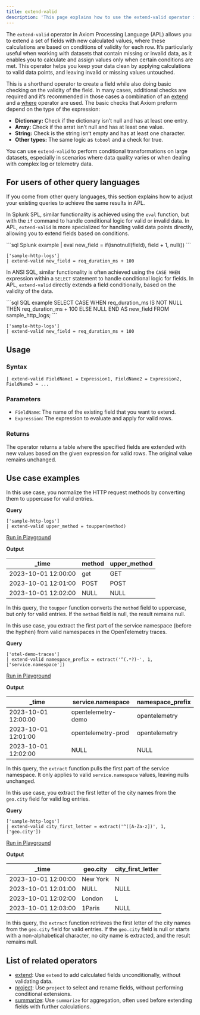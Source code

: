 ```yaml
---
title: extend-valid
description: 'This page explains how to use the extend-valid operator in APL.'
---
```


The `extend-valid` operator in Axiom Processing Language (APL) allows you to extend a set of fields with new calculated values, where these calculations are based on conditions of validity for each row. It’s particularly useful when working with datasets that contain missing or invalid data, as it enables you to calculate and assign values only when certain conditions are met. This operator helps you keep your data clean by applying calculations to valid data points, and leaving invalid or missing values untouched.

This is a shorthand operator to create a field while also doing basic checking on the validity of the field. In many cases, additional checks are required and it’s recommended in those cases a combination of an [extend](/apl/tabular-operators/extend-operator) and a [where](/apl/tabular-operators/where-operator) operator are used. The basic checks that Axiom preform depend on the type of the expression:

- **Dictionary:** Check if the dictionary isn’t null and has at least one entry.
- **Array:** Check if the arrat isn’t null and has at least one value.
- **String:** Check is the string isn’t empty and has at least one character.
- **Other types:** The same logic as `tobool` and a check for true.

You can use `extend-valid` to perform conditional transformations on large datasets, especially in scenarios where data quality varies or when dealing with complex log or telemetry data.

## For users of other query languages

If you come from other query languages, this section explains how to adjust your existing queries to achieve the same results in APL.

<AccordionGroup>
<Accordion title="Splunk SPL users">

In Splunk SPL, similar functionality is achieved using the `eval` function, but with the `if` command to handle conditional logic for valid or invalid data. In APL, `extend-valid` is more specialized for handling valid data points directly, allowing you to extend fields based on conditions.

<CodeGroup>
```sql Splunk example
| eval new_field = if(isnotnull(field), field + 1, null())
```

```kusto APL equivalent
['sample-http-logs'] 
| extend-valid new_field = req_duration_ms + 100
```
</CodeGroup>

</Accordion>
<Accordion title="ANSI SQL users">

In ANSI SQL, similar functionality is often achieved using the `CASE WHEN` expression within a `SELECT` statement to handle conditional logic for fields. In APL, `extend-valid` directly extends a field conditionally, based on the validity of the data.

<CodeGroup>
```sql SQL example
SELECT CASE WHEN req_duration_ms IS NOT NULL THEN req_duration_ms + 100 ELSE NULL END AS new_field FROM sample_http_logs;
```

```kusto APL equivalent
['sample-http-logs'] 
| extend-valid new_field = req_duration_ms + 100
```
</CodeGroup>

</Accordion>
</AccordionGroup>

## Usage

### Syntax

```kusto
| extend-valid FieldName1 = Expression1, FieldName2 = Expression2, FieldName3 = ...
```

### Parameters

- `FieldName`: The name of the existing field that you want to extend.
- `Expression`: The expression to evaluate and apply for valid rows.

### Returns

The operator returns a table where the specified fields are extended with new values based on the given expression for valid rows. The original value remains unchanged.

## Use case examples

<Tabs>
<Tab title="Log analysis">

In this use case, you normalize the HTTP request methods by converting them to uppercase for valid entries.

**Query**

```kusto
['sample-http-logs']
| extend-valid upper_method = toupper(method)
```

[Run in Playground](https://play.axiom.co/axiom-play-qf1k/query?initForm=%7B%22apl%22%3A%22%5B'sample-http-logs'%5D%20%7C%20extend-valid%20upper_method%20%3D%20toupper(method)%22%7D)

**Output**

| _time               | method | upper_method |
|---------------------|--------|--------------|
| 2023-10-01 12:00:00 | get    | GET          |
| 2023-10-01 12:01:00 | POST   | POST         |
| 2023-10-01 12:02:00 | NULL   | NULL         |

In this query, the `toupper` function converts the `method` field to uppercase, but only for valid entries. If the `method` field is null, the result remains null.

</Tab>
<Tab title="OpenTelemetry traces">

In this use case, you extract the first part of the service namespace (before the hyphen) from valid namespaces in the OpenTelemetry traces.

**Query**

```kusto
['otel-demo-traces']
| extend-valid namespace_prefix = extract('^(.*?)-', 1, ['service.namespace'])
```

[Run in Playground](https://play.axiom.co/axiom-play-qf1k/query?initForm=%7B%22apl%22%3A%22%5B'otel-demo-traces'%5D%20%7C%20extend-valid%20namespace_prefix%20%3D%20extract('%5E(.*%3F)-'%2C%201%2C%20%5B'service.namespace'%5D)%22%7D)

**Output**

| _time               | service.namespace                | namespace_prefix |
|---------------------|-------------------------|--------------|
| 2023-10-01 12:00:00 | opentelemetry-demo     | opentelemetry       |
| 2023-10-01 12:01:00 | opentelemetry-prod     | opentelemetry       |
| 2023-10-01 12:02:00 | NULL                    | NULL         |

In this query, the `extract` function pulls the first part of the service namespace. It only applies to valid `service.namespace` values, leaving nulls unchanged.

</Tab>
<Tab title="Security logs">

In this use case, you extract the first letter of the city names from the `geo.city` field for valid log entries.

**Query**

```kusto
['sample-http-logs']
| extend-valid city_first_letter = extract('^([A-Za-z])', 1, ['geo.city'])
```

[Run in Playground](https://play.axiom.co/axiom-play-qf1k/query?initForm=%7B%22apl%22%3A%22%5B'sample-http-logs'%5D%20%7C%20extend-valid%20city_first_letter%20%3D%20extract('%5E(%5BA-Za-z%5D)'%2C%201%2C%20%5B'geo.city'%5D)%22%7D)

**Output**

| _time               | geo.city | city_first_letter |
|---------------------|--------------|-----------|
| 2023-10-01 12:00:00 | New York     | N       |
| 2023-10-01 12:01:00 | NULL         | NULL      |
| 2023-10-01 12:02:00 | London       | L    |
| 2023-10-01 12:03:00 | 1Paris       | NULL    |

In this query, the `extract` function retrieves the first letter of the city names from the `geo.city` field for valid entries. If the `geo.city` field is null or starts with a non-alphabetical character, no city name is extracted, and the result remains null.

</Tab>
</Tabs>

## List of related operators

- [extend](/apl/tabular-operators/extend-operator): Use `extend` to add calculated fields unconditionally, without validating data.
- [project](/apl/tabular-operators/project-operator): Use `project` to select and rename fields, without performing conditional extensions.
- [summarize](/apl/tabular-operators/summarize-operator): Use `summarize` for aggregation, often used before extending fields with further calculations.
